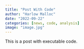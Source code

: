 ```yaml
---
title: "Post With Code"
author: "Harlow Malloc"
date: "2022-09-22"
categories: [news, code, analysis]
image: "image.jpg"
---
```


This is a post with executable code.
